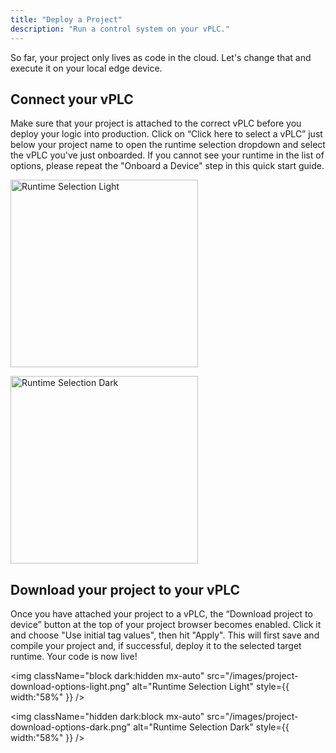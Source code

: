 ```yaml
---
title: "Deploy a Project"
description: "Run a control system on your vPLC."
---
```


So far, your project only lives as code in the cloud. Let's change that and execute it on your local edge device.

## Connect your vPLC

Make sure that your project is attached to the correct vPLC before you deploy your logic into production. Click on “Click here to select a vPLC” just below your project name to open the runtime selection dropdown and select the vPLC you've just onboarded. If you cannot see your runtime in the list of options, please repeat the "Onboard a Device" step in this quick start guide.



<img
  className="block dark:hidden mx-auto"
  src="/images/runtime-selection-light.png"
  alt="Runtime Selection Light"
  width="300"
/>

<img
  className="hidden dark:block mx-auto"
  src="/images/runtime-selection-dark.png"
  alt="Runtime Selection Dark"
  width="300"
/>


## Download your project to your vPLC

Once you have attached your project to a vPLC, the “Download project to device” button at the top of your project browser becomes enabled. Click it and choose "Use initial tag values", then hit "Apply". This will first save and compile your project and, if successful, deploy it to the selected target runtime. Your code is now live\!

<img
  className="block dark:hidden mx-auto"
  src="/images/project-download-options-light.png"
  alt="Runtime Selection Light"
  style={{ width:"58%" }}
/>

<img
  className="hidden dark:block mx-auto"
  src="/images/project-download-options-dark.png"
  alt="Runtime Selection Dark"
  style={{ width:"58%" }}
/>
